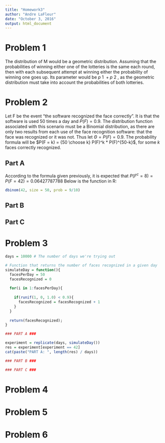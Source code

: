 ```yaml
---
title: "Homework3"
author: "Andre LaFleur"
date: "October 3, 2016"
output: html_document
---
```


# Problem 1

The distribution of M would be a geometric distribution. Assuming that the probabilities of winning either
one of the lotteries is the same each round, then with each subsequent attempt at winning either the
probability of winning one goes up. Its parameter would be $p~1~ + p~2~$, as the geometric distribution
must take into account the probabilities of both lotteries.

# Problem 2

Let F be the event "the software recognized the face correctly". It is that the software is used 50 times
a day and $P(F) = 0.9$. The distribution function associated with this scenario must be a Binomial
distribution, as there are only two results from each use of the face recognition software: that the face
was recognized or it was not. Thus let $\Theta = P(F) = 0.9$. The probability formula will be
$P(F = k) = {50 \choose k} P(F)^k * P(F)^{50-k}$, for some $k$ faces correctly recognized.

## Part A

According to the formula given previously, it is expected that $P(F^c = 8) = P(F = 42) = 0.06427787788$ Below is the
function in R:

```r
dbinom(42, size = 50, prob = 9/10)
```

## Part B

## Part C

# Problem 3

```r
days = 10000 # The number of days we're trying out

# Function that returns the number of faces recognized in a given day
simulateDay = function(){
  facesPerDay = 50
  facesRecognized = 0
  
  for(i in 1:facesPerDay){
    
    if(runif(1, 0, 1.0) < 0.9){
      facesRecognized = facesRecognized + 1
    }
  }
  
  return(facesRecognized);
}

### PART A ###

experiment = replicate(days, simulateDay())
res = experiment[experiment == 42]
cat(paste("PART A: ", length(res) / days))

### PART B ###

### PART C ###
```

# Problem 4

# Problem 5

# Problem 6
